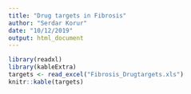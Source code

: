 ```yaml
---
title: "Drug targets in Fibrosis"
author: "Serdar Korur"
date: "10/12/2019"
output: html_document
---
```


```r
library(readxl)
library(kableExtra)
targets <- read_excel("Fibrosis_Drugtargets.xls")
knitr::kable(targets)
```

